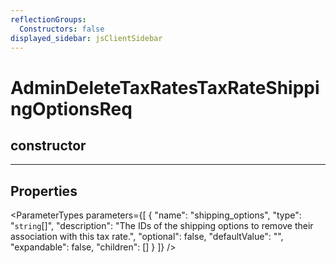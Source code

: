 ```yaml
---
reflectionGroups:
  Constructors: false
displayed_sidebar: jsClientSidebar
---
```



# AdminDeleteTaxRatesTaxRateShippingOptionsReq

## constructor

___

## Properties

<ParameterTypes parameters={[
  {
    "name": "shipping_options",
    "type": "`string`[]",
    "description": "The IDs of the shipping options to remove their association with this tax rate.",
    "optional": false,
    "defaultValue": "",
    "expandable": false,
    "children": []
  }
]} />
